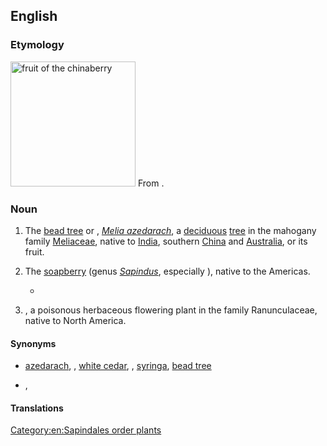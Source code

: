 ==English==
{{wikipedia|dab=Chinaberry (disambiguation)}}

===Etymology===
[[Image:Chinaberries1.jpg|thumb|right|200px|fruit of the '''chinaberry''']]
From {{compound|en|China|berry}}.

===Noun===
{{en-noun|chinaberries}}

# {{lb|en|US}} The [[bead tree]] or {{vern|azedarac}}, ''[[Melia azedarach]]'', a [[deciduous]] [[tree]] in the mahogany family [[Meliaceae]], native to [[India]], southern [[China]] and [[Australia]], or its fruit.
# {{lb|en|US}} The [[soapberry]] (genus ''[[Sapindus]]'', especially {{taxlink|Sapindus saponaria|species|noshow=1}}), native to the Americas.
#* {{quote-text|en|year=1968|author={{w|Charles Portis}}|title=True Grit|passage=‘The toilet is out back directly behind the '''chinaberry''' tree.’}}
# {{lb|en|US}} {{taxlink|Actaea rubra|species|noshow=1}}, a poisonous herbaceous flowering plant in the family Ranunculaceae, native to North America.

====Synonyms====
* {{sense|''Melia azedarach''}} [[azedarach]], {{vern|Persian lilac}}, [[white cedar]], {{vern|cape lilac}}, [[syringa]], [[bead tree]]
* {{sense|''Actaea rubra''}} {{vern|red baneberry}}, {{vern|doll's eye}}

====Translations====
{{trans-see|bead tree}}
{{trans-see|soapberry}}

[[Category:en:Sapindales order plants]]